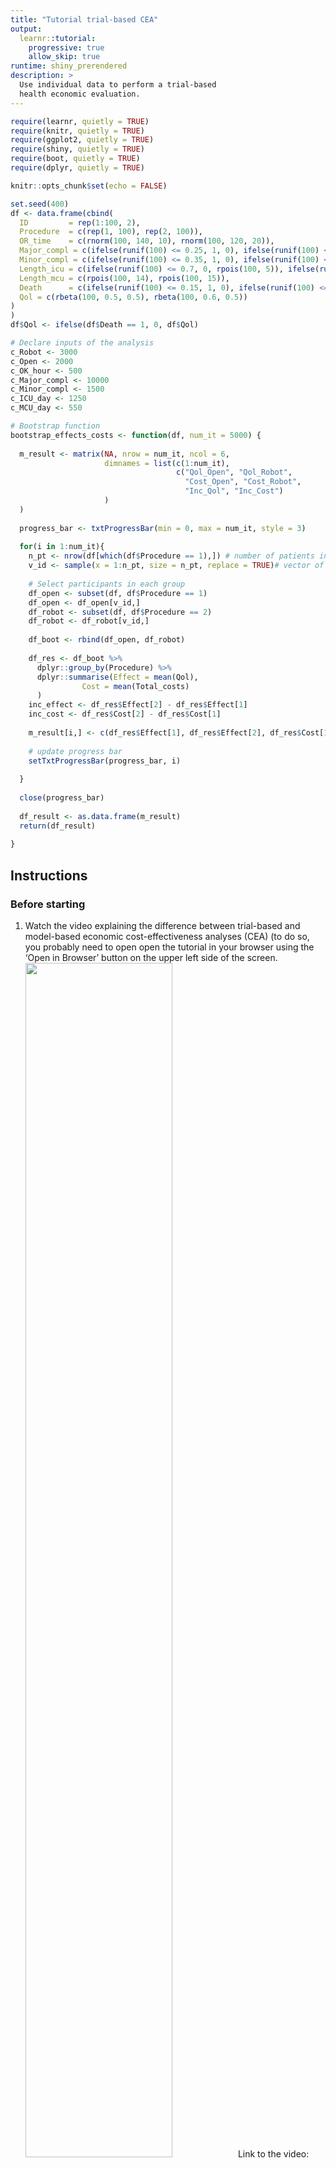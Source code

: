 ```yaml
---
title: "Tutorial trial-based CEA"
output: 
  learnr::tutorial:
    progressive: true
    allow_skip: true
runtime: shiny_prerendered
description: >
  Use individual data to perform a trial-based
  health economic evaluation.
---
```


```r
require(learnr, quietly = TRUE)
require(knitr, quietly = TRUE)
require(ggplot2, quietly = TRUE)
require(shiny, quietly = TRUE)
require(boot, quietly = TRUE)
require(dplyr, quietly = TRUE)

knitr::opts_chunk$set(echo = FALSE)

set.seed(400)
df <- data.frame(cbind(
  ID         = rep(1:100, 2),
  Procedure  = c(rep(1, 100), rep(2, 100)),
  OR_time    = c(rnorm(100, 140, 10), rnorm(100, 120, 20)),
  Major_compl = c(ifelse(runif(100) <= 0.25, 1, 0), ifelse(runif(100) <= 0.12, 1, 0)),
  Minor_compl = c(ifelse(runif(100) <= 0.35, 1, 0), ifelse(runif(100) <= 0.5, 1, 0)),
  Length_icu = c(ifelse(runif(100) <= 0.7, 0, rpois(100, 5)), ifelse(runif(100) <= 0.7, 0, rpois(100, 4))),
  Length_mcu = c(rpois(100, 14), rpois(100, 15)),
  Death      = c(ifelse(runif(100) <= 0.15, 1, 0), ifelse(runif(100) <= 0.10, 1, 0)),
  Qol = c(rbeta(100, 0.5, 0.5), rbeta(100, 0.6, 0.5))
)
)
df$Qol <- ifelse(df$Death == 1, 0, df$Qol)

# Declare inputs of the analysis
c_Robot <- 3000 
c_Open <- 2000 
c_OK_hour <- 500 
c_Major_compl <- 10000 
c_Minor_compl <- 1500 
c_ICU_day <- 1250 
c_MCU_day <- 550 

# Bootstrap function
bootstrap_effects_costs <- function(df, num_it = 5000) {
  
  m_result <- matrix(NA, nrow = num_it, ncol = 6, 
                     dimnames = list(c(1:num_it),
                                     c("Qol_Open", "Qol_Robot",
                                       "Cost_Open", "Cost_Robot",
                                       "Inc_Qol", "Inc_Cost")
                     )
  )
  
  progress_bar <- txtProgressBar(min = 0, max = num_it, style = 3)
  
  for(i in 1:num_it){
    n_pt <- nrow(df[which(df$Procedure == 1),]) # number of patients in each group
    v_id <- sample(x = 1:n_pt, size = n_pt, replace = TRUE)# vector of patient to select to compute
    
    # Select participants in each group
    df_open <- subset(df, df$Procedure == 1)
    df_open <- df_open[v_id,]
    df_robot <- subset(df, df$Procedure == 2)
    df_robot <- df_robot[v_id,]
    
    df_boot <- rbind(df_open, df_robot)
    
    df_res <- df_boot %>%
      dplyr::group_by(Procedure) %>%
      dplyr::summarise(Effect = mean(Qol),
                Cost = mean(Total_costs)
      )
    inc_effect <- df_res$Effect[2] - df_res$Effect[1]
    inc_cost <- df_res$Cost[2] - df_res$Cost[1]
    
    m_result[i,] <- c(df_res$Effect[1], df_res$Effect[2], df_res$Cost[1], df_res$Cost[2], inc_effect, inc_cost)
    
    # update progress bar
    setTxtProgressBar(progress_bar, i)
    
  }
  
  close(progress_bar)
  
  df_result <- as.data.frame(m_result)
  return(df_result)
  
}
```

## Instructions

### Before starting
1. Watch the video explaining the difference between trial-based and model-based economic cost-effectiveness analyses (CEA) (to do so, you probably need to open open the tutorial in your browser using the 'Open in Browser' button on the upper left side of the screen.  
![](https://vimeo.com/453418735/b3dfb1f3e4){width="70%"}
Link to the video: https://vimeo.com/453418735/b3dfb1f3e4.  

### Aims and instructions
The aim of this practical assignment is to perform a health economic analysis using data collected during a clinical trials. The data used in this assignment was obtained during a randomised controlled trial (RCT) comparing two interventions for treating esophageal cancer. In total, 200 patients were randomized between usual care (open transthoracic esophagectomy) and the new intervention (robot-assisted thoraco-laparoscopic esophagectomy). For each patient, data was collected on the time required for the procedure in the operating room, the occurrence of complications, the length of stay in the hospital, and the quality of life after the procedure. In addition, data on the cost of resources was collected from the literature.  
**OF NOTE**: the solutions which are provided are one way to perform the calculations, you can obtain the same results using other fomula's. The last 'Hint' is always the solution of the assignment. Soultions can be copy/paste in the chunk as shown in the figures below. Once you have completed a code chunk, you can run it by pushing the 'Run code' button on the upper-right side of the chunk.  


```r
knitr::include_graphics("Tutorial_trial_based_cea_files/images/Image_hint.png")
```

```r
knitr::include_graphics("Tutorial_trial_based_cea_files/images/Image_solution.png")
```

[Link to figures](https://education.rstudio.com/blog/2020/05/learnr-for-remote/)

### Required knowledge
To perform this assignment, you should be able to:  

- create new variables in a dataframe  
- use the functions `group_by` and `summarise` (`dyplr` package)   
- use functions: `mean()`, `sum()`, `ifelse()`, `which()` (base R)  


## Objects of this practical
Different objects have already been loaded in R's memory to perform this practical assignment.  

A dataframe `df`. This dataframe contains 9 variables, each row of the dataframe contains the outcomes from one participant:  

- `ID` = Participant ID  
- `Procedure`  = Group to which the participant belongs; 1 = usual care (open transthoracic esophagectomy), 2 = the new intervention (robot-assisted thoraco-laparoscopic esophagectomy)  
- `OR_time` = Operating time, in minutes  
- `Major_compl` = 'Did the participant experience a major complication?'; 1 = yes, 0 = no  
- `Minor_compl` = 'Did the participant experience a minor complication?'; 1 = yes, 0 = no  
- `Length_icu` = Length of stay at the intensive care unit (ICU) in days  
- `Length_mcu` = Length of stay at the intensive care unit (MCU) in days  
- `Death`      = 'Did the participant experience die at the hospital?'; 1 = yes, 0 = no   
- `Qol` = Quality of life of the participant after the procedure  

The following tables show the dataframe `df`. Familiarise yourself with it.  

```r
df
```


Other objects, which represent the costs of the surgeries, hospital days, adverse events, and hourly costs of using the operating room:  

- `c_Open` =  costs of the open transthoracic esophagectomy (usual care)  
- `c_Robot` = costs of the robot-assisted thoraco-laparoscopic esophagesctomy (new intervention)  
- `c_ICU_day` = costs of one day at the ICU  
- `c_MCU_day` = costs of one day at the MCU  
- `c_Major_compl` = costs of a major complication  
- `c_Minor_compl` = costs of a minor complication  
- `c_OK_hour` = costs of operating in the OK, per hour

## Assignment 1

### Effects calculations
Calculate the mean operating time, risk of complications, length of stay at ICU and MCU, risk of death, and quality of life after procedure, for both trial arms using the `df` dataframe described in the previous tab.  

```r

```

```r
"Use the combination of functions `group_by()` (dplyr package), `summarise()` (dplyr package), `mean()` (base R) to do so."
```

```r
df %>%
  group_by(Procedure) %>% # grouping per Procedure
  summarise(mean_OR_time = mean(OR_time),
            mean_Major_compl = mean(Major_compl),
            mean_Minor_compl = mean(Minor_compl),
            mean_Length_icu  = mean(Length_icu),
            mean_Length_mcu  = mean(Length_mcu),
            mean_p_death = mean(Death),
            mean_Qol = mean(Qol)) # Mean calculations
```

### Questions
The correct answer are provided below. Use these results to check your answers and answer the questions below.  

```r
round(df %>%
  group_by(Procedure) %>% # grouping per Procedure
  summarise(mean_OR_time = mean(OR_time),
            mean_Major_compl = mean(Major_compl),
            mean_Minor_compl = mean(Minor_compl),
            mean_Length_icu  = mean(Length_icu),
            mean_Length_mcu  = mean(Length_mcu),
            mean_p_death = mean(Death),
            mean_Qol = mean(Qol)
            ), # Mean calculations
  2)

```

```r
quiz(
  question("Which treatment provides the best health outcomes (in terms of quality of life)?", 
           answer("Open transthoracic esophagectomy (usual care)"),
           answer("Robot-assisted surgery (new intervention)", correct = TRUE)),
  question("Is robot-assisted surgery an improvement upon usual care with respect to all outcomes displayed above? Select the outcomes for which open transthoracic esophagectomy (usual care) provides better results.",
           answer("OR time"),
           answer("Occurence of major complications"),
           answer("Occurence of minor complications", correct = TRUE),
           answer("Length of stay at the ICU"),
           answer("Length of stay at the MCU", correct = TRUE),
           answer("Occurence of death"),
           answer("Quality of life"),
           answer("None"),
           incorrect = "Too bad, this is not correct. The correct answers were: 'Occurence of minor complications' and Length of stay at the MCU', since robot-assisted surgery leads to more minor complications and longer length of stay at the MCU"
           )
)
```

## Assignment 2

### Costs calculations
Create three new variables in `df` called `Cost_procedure`, `Cost_compl`, `Cost_hosp`, which respectively contain the costs related to the procedure (operatime time + procedure), the costs related to complications, and the costs related to hospitalisation for each participant. To do so, use the objects beginning with `c_`. Create also a new variable in `df` called `Total_costs`, which contains the total costs per participant. Finally, calculate the mean costs per group.  

```r


```

```r
"To fill in the variables `Cost_procedure`, `Cost_compl`, `Cost_hosp`, multiply the column of the dataframe `df` by the corresponding objects. For `Cost_procedure`, the ifelse() function should be used to make a difference between the costs of open transthoracic esophagectomy and robot-assisted thoraco-laparoscopic esophagesctomy. For the `Total_costs`, the sum of the other columns should be calculated.  "
```

```r
# Example for calculating the new variable `Cost_procedure`
df$Cost_procedure <- ifelse(df$Procedure == 1, c_Open + df$OR_time / 60 * c_OK_hour, c_Robot + df$OR_time / 60 * c_OK_hour)
```

```r
# Creating new columns
df$Cost_procedure <- ifelse(df$Procedure == 1, c_Open + df$OR_time / 60 * c_OK_hour, c_Robot + df$OR_time / 60 * c_OK_hour) # cost procedure
df$Cost_compl <- df$Major_compl * c_Major_compl + df$Minor_compl * c_Minor_compl # costs complications
df$Cost_hosp  <- df$Length_icu * c_ICU_day + df$Length_mcu * c_MCU_day # costs hospitalisation
df$Total_costs <- df$Cost_procedure + df$Cost_compl + df$Cost_hosp
df %>% 
  group_by(Procedure) %>%
  summarise(Tot_costs = mean(Total_costs))


# Alternative tidyverse-style
df %>%
  summarise(Procedure = Procedure,
            Cost_procedure = ifelse(Procedure == 1, c_Open + OR_time / 60 * c_OK_hour, c_Robot + OR_time / 60 * c_OK_hour),
            Cost_compl = Major_compl * c_Major_compl + Minor_compl * c_Minor_compl,
            Cost_hosp = Length_icu * c_ICU_day + Length_mcu * c_MCU_day,
            Total_costs = Cost_procedure + Cost_compl + Cost_hosp) %>%
  group_by(Procedure) %>%
  summarise(Mean_total_costs = mean(Total_costs))
```

### Questions
The correct results are displayed here below. You can check your answer based in these results and answer the questions of the quizz.

```r
df %>%
  summarise(Procedure = Procedure,
            Cost_procedure = ifelse(Procedure == 1, c_Open + OR_time / 60 * c_OK_hour, c_Robot + OR_time / 60 * c_OK_hour),
            Cost_compl = Major_compl * c_Major_compl + Minor_compl * c_Minor_compl,
            Cost_hosp = Length_icu * c_ICU_day + Length_mcu * c_MCU_day,
            Total_costs = Cost_procedure + Cost_compl + Cost_hosp) %>%
  group_by(Procedure) %>%
  summarise(Mean_cost_procedure = mean(Cost_procedure),
            Mean_cost_compl = mean(Cost_compl),
            Mean_cost_hosp = mean(Cost_hosp),
            Mean_total_costs = mean(Total_costs))
```

```r
quiz(
  question("Which treatment is cheaper on average, given the observed trial data?", 
           answer("Open transthoracic esophagectomy (usual care)", correct = TRUE),
           answer("Robot-assisted surgery (new intervention)"),
           incorrect = "Too bad, this is incorrect. Open transthoracic esophagectomy is cheaper sinds the mean total costs of this procedure are lower than the mean total costs of the robot-assisted surgery procedure")
)
```

 
```r
quiz(
  question("To your opinion, what is the probability that the new intervention is cheaper than usual care?", 
           answer("0%", correct = TRUE),
           answer("Lower than 25%", correct = TRUE),
           answer("25%", correct = TRUE),
           answer("Lower than 50%", correct = TRUE),
           answer("50%", correct = TRUE),
           answer("Higher than 50%", correct = TRUE),
           answer("Lower than 75%", correct = TRUE),
           answer("75%", correct = TRUE),
           answer("Higher than 75%", correct = TRUE),
           answer("100%", correct = TRUE),
           correct = "We'll come back to this at the end!"
           )
)
```

```r
textInput("Answer_1", "Explain your answer")
```
 
```r
quiz(
  question("To your opinion, what is the probability that the new intervention leads to health gain compared with usual care?", 
           answer("0%", correct = TRUE),
           answer("Lower than 25%", correct = TRUE),
           answer("25%", correct = TRUE),
           answer("Lower than 50%", correct = TRUE),
           answer("50%", correct = TRUE),
           answer("Higher than 50%", correct = TRUE),
           answer("Lower than 75%", correct = TRUE),
           answer("75%", correct = TRUE),
           answer("Higher than 75%", correct = TRUE),
           answer("100%", correct = TRUE),
           correct = "We'll come back to this at the end!"
           )
)
```

```r
textInput("Answer_2", "Explain your answer")
```

### Discussion questions
What do you think is the probability that the new intervention is cheaper?  
**Discussion:** This question is hard to answer, all we know is that some patients in the intervention strategy (robot-assisted) have lower cost than some patients in the usual care arm. On average the intervention is more expensive so we would guess that this probability is less than 50% but we don’t know yet.  

What do you think is the probability that the new intervention leads to health gain?  
**Discussion:** This question is also hard to answer. On average the intervention leads to a substantially higher utility than usual care, so we would guess that this probability is greater than 50% but we don’t know yet.  

## Assignment 3  

### Calculation of incremental results  
Calculate the difference in mean quality of life and mean total costs between the new intervention (robot-assisted) and usual care (open surgery). Calculate the ICER using this information. To allow the calculation, the `df` dataframe now contains the variables `Cost_procedure`, `Cost_compl`, `Cost_hosp`, and `Total_costs`.  

```r
df$Cost_procedure <- ifelse(df$Procedure == 1, c_Open + df$OR_time / 60 * c_OK_hour, c_Robot + df$OR_time / 60 * c_OK_hour) # cost procedure
df$Cost_compl <- df$Major_compl * c_Major_compl + df$Minor_compl * c_Minor_compl # costs complications
df$Cost_hosp  <- df$Length_icu * c_ICU_day + df$Length_mcu * c_MCU_day # costs hospitalisation
df$Total_costs <- df$Cost_procedure + df$Cost_compl + df$Cost_hosp
```

```r

```

```r
"Calculate first the mean outcomes per patient for each strategy and then calculate the difference. To calculate the ICER, divide the difference in costs by the difference in effects between the two strategies."
```

```r
t_qol_robot <- mean(df[which(df$Procedure == 2), "Qol"]) # mean costs per patient in the robot-assisted surgery strategy
t_qol_open # mean costs per patient in the open surgery strategy
t_costs_robot <- mean(df[which(df$Procedure == 2), "Total_costs"]) # mean costs per patient in the robot-assisted surgery strategy
t_costs_open  # mean costs per patient in the open surgery strategy

diff_qol   <- t_qol_robot - t_qol_open # difference in Qol
diff_costs # difference in costs

ICER # difference in costs / difference in Qol
```

```r
t_qol_robot <- mean(df[which(df$Procedure == 2), "Qol"]) # mean costs per patient in the robot-assisted surgery strategy
t_qol_open <- mean(df[which(df$Procedure == 1), "Qol"]) # mean costs per patient in the open surgery strategy
t_costs_robot <- mean(df[which(df$Procedure == 2), "Total_costs"]) # mean costs per patient in the robot-assisted surgery strategy
t_costs_open  <- mean(df[which(df$Procedure == 1), "Total_costs"]) # mean costs per patient in the open surgery strategy

diff_qol   <- t_qol_robot - t_qol_open
diff_costs <- t_costs_robot - t_costs_open

ICER <- diff_costs / diff_qol
```

### Question
The correct results are provided here below.

```r
df$Cost_procedure <- ifelse(df$Procedure == 1, c_Open + df$OR_time / 60 * c_OK_hour, c_Robot + df$OR_time / 60 * c_OK_hour) # cost procedure
df$Cost_compl <- df$Major_compl * c_Major_compl + df$Minor_compl * c_Minor_compl # costs complications
df$Cost_hosp  <- df$Length_icu * c_ICU_day + df$Length_mcu * c_MCU_day # costs hospitalisation
df$Total_costs <- df$Cost_procedure + df$Cost_compl + df$Cost_hosp

t_qol_robot <- mean(df[which(df$Procedure == 2), "Qol"]) # mean costs per patient in the robot-assisted surgery strategy
t_qol_open <- mean(df[which(df$Procedure == 1), "Qol"]) # mean costs per patient in the open surgery strategy
t_costs_robot <- mean(df[which(df$Procedure == 2), "Total_costs"]) # mean costs per patient in the robot-assisted surgery strategy
t_costs_open  <- mean(df[which(df$Procedure == 1), "Total_costs"]) # mean costs per patient in the open surgery strategy

diff_qol   <- t_qol_robot - t_qol_open
diff_costs <- t_costs_robot - t_costs_open

ICER <- diff_costs / diff_qol
ICER
```

```r
quiz(
  question(
    "Considering this ICER, would you say that the robot-assisted surgery is cost effective compared to the open surgery at a 20,000 euro per QALY willingness to pay threshold?",
    answer("Yes", correct = TRUE),
    answer("No"),
    incorrect = "The answer is yes because the ICER is below the willingness-to-pay threshold."
  )
)
```

## Assignment 4

### Bootstrapping
The following assignment focuses on interpreting the results of bootstrapping the `df` dataframe to assess the uncertainty surrounding the results obtained in the previous assignments. For an explanation of bootstrapping, have a look at [this video](https://www.youtube.com/watch?v=Xz0x-8-cgaQ). In this case, we bootstrap to calculate the mean effects and costs of each strategy.    
To perform the bootstrap: Determine the number of the random seed to use and choose a number of bootstrap samples (at least 1,000 and up to 20,000). Perform bootstrapping by pushing the button (this may take several seconds to minutes). The results will automatically appear on the screen. The results that you see are related to the uncertainty that remains after observing this set of trial data. In addition to the bootstrap results, the mean results of the sample data (that you have calculated earlier), are also provided. Answer the questions below based on your observations.  

```r
numericInput(inputId = "num_it",
             label = "Number of bootstrap samples",
             value = 1000,
             min = 1000,
             max = 20000)
numericInput(inputId = "seed_num",
             label = "Seed number to use",
             value = 1,
             min = 0,
             max = Inf)
actionButton(inputId = "run_boot",
             label = "Run bootstrap analysis")

h3("Mean outcomes of the sample")
tableOutput("det_tbl")
tags$hr()
h3("Incremental cost-effectiveness plane")
plotOutput("boot_ice")
tags$hr()
h3("Mean outcomes of the bootstrap and 95% CI")
tableOutput("boot_tbl")
tags$hr()
h3("Percentage iterations in each quadrant")
tableOutput("perc_tbl")
```

```r
bootstrap <- eventReactive(input$run_boot, {
    
  set.seed(as.numeric(as.character(input$seed_num)))
  
  df$Cost_procedure <- ifelse(df$Procedure == 1, c_Open + df$OR_time / 60 * c_OK_hour, c_Robot + df$OR_time / 60 * c_OK_hour) # cost procedure
  df$Cost_compl <- df$Major_compl * c_Major_compl + df$Minor_compl * c_Minor_compl # costs complications
  df$Cost_hosp  <- df$Length_icu * c_ICU_day + df$Length_mcu * c_MCU_day # costs hospitalisation
  df$Total_costs <- df$Cost_procedure + df$Cost_compl + df$Cost_hosp
  
  df_res <- bootstrap_effects_costs(df, num_it = as.numeric(as.character(input$num_it)))
    
   return(df_res)
      
  }
  )
 
output$boot_ice <- renderPlot({
    df_res <- bootstrap()
    
    ggplot(df_res) + 
      #ggtitle("Incremental cost-effectiveness plane") +
      geom_point(aes(x = Inc_Qol, y = Inc_Cost, colour = "Incrementals"), shape = 1) + 
      geom_point(aes(x = mean(Inc_Qol), y = mean(Inc_Cost), colour = "Mean"), size = 2) +
      xlab ("Incremental effects") + 
      ylab("Incremental costs") +
      geom_hline(yintercept = 0,  
                 color = "black") +
      geom_vline(xintercept = 0,  
                 color = "black") + 
      geom_abline(intercept = 0, slope = 20000, linetype= "dashed", 
                  color = "black") + # 20,000 per QALY threshold line
      #xlim(c(0,1)) +
      #scale_y_continuous(labels = dollar_format(prefix = "\u20ac ", suffix = "")) +
      scale_colour_manual(name = "",
                          values = c(Incrementals = "grey", 
                                     Mean = "darkblue"
                          )) +
      theme_bw() + 
      theme(legend.position="bottom") 
    
    
  })
  
  output$boot_tbl<- renderTable({
    
    df_res <- bootstrap()
    
    # Compute summary statistics
    df <- data.frame(cbind(
      Estimate = c(names(df_res), "ICER"),
      Mean = round(c(unname(colSums(df_res)/nrow(df_res)), mean(df_res$Inc_Cost) / mean(df_res$Inc_Qol)), 2),
      `Lower bound 95%CI` = c(round(apply(df_res, 2, function (x) quantile(x, 0.025)), 2), "-"),
      `Higher bound 95%CI` = c(round(apply(df_res, 2, function (x) quantile(x, 0.975)), 2), "-")
    )
    )
    
    df
  })
  
output$perc_tbl<- renderTable({
    
    df_res <- bootstrap()
    
    # Compute percentage in each quadrant statistics
    df_perc <- data.frame(cbind(
      Quandrant = c("NorthEast (more effective, more expensive)", "SouthEast (more effective, less expensive)",
                    "SouthWest (less effective, less expensive)", "NorthWest (less effective, more expensive)"),
      `Percentage iterations` = c(paste0(round(length(which(df_res$Inc_Qol > 0 &
                                                              df_res$Inc_Cost > 0)) / nrow(df_res),2)*100, "%"),
                                  paste0(round(length(which(df_res$Inc_Qol > 0 &
                                                              df_res$Inc_Cost < 0)) / nrow(df_res),2)*100, "%"),
                                  paste0(round(length(which(df_res$Inc_Qol < 0 &
                                                              df_res$Inc_Cost < 0)) / nrow(df_res),2)*100, "%"),
                                  paste0(round(length(which(df_res$Inc_Qol < 0 &
                                                              df_res$Inc_Cost > 0)) / nrow(df_res),2)*100, "%")
      )
    ))
    df_perc
 
  }
)

output$det_tbl<- renderTable({
  
  df$Cost_procedure <- ifelse(df$Procedure == 1, c_Open + df$OR_time / 60 * c_OK_hour, c_Robot + df$OR_time / 60 * c_OK_hour) # cost procedure
  df$Cost_compl <- df$Major_compl * c_Major_compl + df$Minor_compl * c_Minor_compl # costs complications
  df$Cost_hosp  <- df$Length_icu * c_ICU_day + df$Length_mcu * c_MCU_day # costs hospitalisation
  df$Total_costs <- df$Cost_procedure + df$Cost_compl + df$Cost_hosp
  
  # Compute summary statistics - sample
  res_tbl <- df %>%
    group_by(Procedure) %>%
    summarise(Mean_Qol = round(mean(Qol), 2),
              Mean_Total_Cost = round(mean(Total_costs), 2),
    )
  res_tbl <- cbind(res_tbl,
                   Inc_Qol = c("", round(as.numeric(as.character(res_tbl$Mean_Qol[2])) - as.numeric(as.character(res_tbl$Mean_Qol[1])), 2)),
                   Inc_Cost = c("", round(as.numeric(as.character(res_tbl$Mean_Total_Cost[2])) - as.numeric(as.character(res_tbl$Mean_Total_Cost[1])), 0)),
                   ICER = c("", round((as.numeric(as.character(res_tbl$Mean_Total_Cost[2])) - as.numeric(as.character(res_tbl$Mean_Total_Cost[1]))) / (as.numeric(as.character(res_tbl$Mean_Qol[2])) - as.numeric(as.character(res_tbl$Mean_Qol[1]))), 0))
  )
  res_tbl
  })
```

### Questions
Answer the following questions using the results displayed above. The discussion of these answers are provided below.  

a. Check the average estimates from the bootstrap samples. Do these results correspond to the point estimates from the observed data? Why (not)?  
```r
textInput("Answer_4a", "Type your answer")
```  

b. Check the confidence intervals for the additional health effects and for the additional costs of the intervention. Can you explain why they are so wide?  
```r
textInput("Answer_4b", "Type your answer")
```  

c. Check the probabilities of a cost-effectiveness outcome in each one of the four quadrants. How well did you guess the probability that the new intervention is cheaper, or improves health (compare with your answers to the questions in Assignment 2)?  
```r
textInput("Answer_4c", "Type your answer")
```  

d. No confidence interval is given for the ICER, can you explain why such a confidence interval is not informative by looking at the incremental cost-effectiveness plane ?  
```r
textInput("Answer_4d", "Type your answer")
```  

e. Rerun the bootstrap procedure 3 times using different seed numbers. Do the results of the bootstrap analysis change substantially? What would we need to do to reduce this variation in outcomes?  
```r
textInput("Answer_4e", "Type your answer")
```  

### Discussion questions
```r
df$Cost_procedure <- ifelse(df$Procedure == 1, c_Open + df$OR_time / 60 * c_OK_hour, c_Robot + df$OR_time / 60 * c_OK_hour) # cost procedure
df$Cost_compl <- df$Major_compl * c_Major_compl + df$Minor_compl * c_Minor_compl # costs complications
df$Cost_hosp  <- df$Length_icu * c_ICU_day + df$Length_mcu * c_MCU_day # costs hospitalisation
df$Total_costs <- df$Cost_procedure + df$Cost_compl + df$Cost_hosp
```

**Discussion 4.a.**: The results of the bootstrapping match the original point estimates rather well. However, the additional cost may deviate a bit and therefore the ICER from bootstrapping can be a few (hundred) euros/QALY more or less than the ICER from the original data. Differences may arise because the costs and effects are calculated based on bootstrapped samples, which are obtained by re-sampling the original data with replacement. This means that the composition of each bootstrap sample is different than the original data, and therefore leads to different results.  

**Discussion 4.b.**: The CIs are very wide because the utility and total cost vary substantially between patients: utilities range from 0 to `r round(max(df$Qol), 2)` and costs range from `r format(round(min(df$Total_costs), 0), big.mark = ",", scientific = FALSE)` euros to `r format(round(max(df$Total_costs), 0), big.mark = ",", scientific = FALSE)` euros.  

**Discussion 4.c.**: Own reflection.  

**Discussion 4.d.**: The incremental CE plane contains points (results) in all four quadrants of the plane. This means that the ICER can be both positive (in which case we are not sure if the intervention is better and more expensive or worse and cheaper) and negative (in which case we are not sure if the intervention is better and cheaper or worse and more expensive). In this situation, any confidence interval for the ICER would be ambiguous and the incremental CE plane itself is more informative, along with the probabilities of results falling into each of the four quadrants.  

**Discussion 4.e.**: The ICER, and the 95%CI for the cost difference may change more than we would like to see. This variation could be reduced by increasing the number of bootstrap samples, for example, from 5,000 to 20,000.
